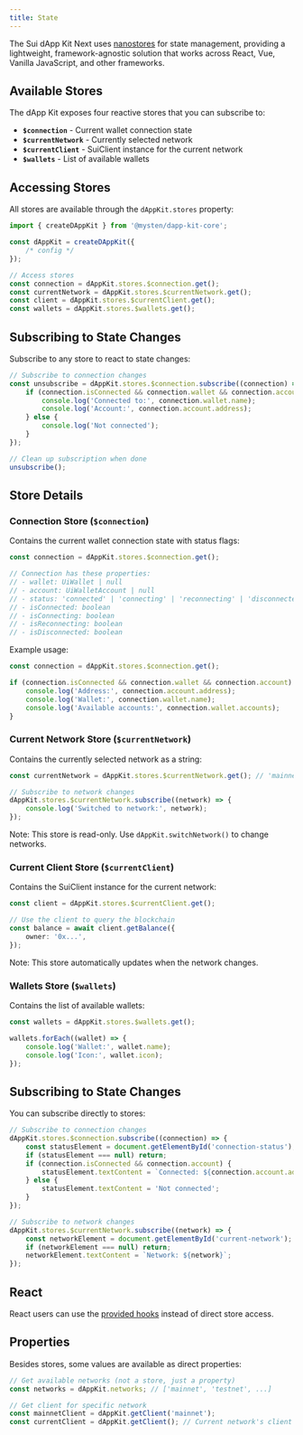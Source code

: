 ```yaml
---
title: State
---
```


The Sui dApp Kit Next uses [nanostores](https://github.com/nanostores/nanostores) for state
management, providing a lightweight, framework-agnostic solution that works across React, Vue,
Vanilla JavaScript, and other frameworks.

## Available Stores

The dApp Kit exposes four reactive stores that you can subscribe to:

- **`$connection`** - Current wallet connection state
- **`$currentNetwork`** - Currently selected network
- **`$currentClient`** - SuiClient instance for the current network
- **`$wallets`** - List of available wallets

## Accessing Stores

All stores are available through the `dAppKit.stores` property:

```typescript
import { createDAppKit } from '@mysten/dapp-kit-core';

const dAppKit = createDAppKit({
	/* config */
});

// Access stores
const connection = dAppKit.stores.$connection.get();
const currentNetwork = dAppKit.stores.$currentNetwork.get();
const client = dAppKit.stores.$currentClient.get();
const wallets = dAppKit.stores.$wallets.get();
```

## Subscribing to State Changes

Subscribe to any store to react to state changes:

```typescript
// Subscribe to connection changes
const unsubscribe = dAppKit.stores.$connection.subscribe((connection) => {
	if (connection.isConnected && connection.wallet && connection.account) {
		console.log('Connected to:', connection.wallet.name);
		console.log('Account:', connection.account.address);
	} else {
		console.log('Not connected');
	}
});

// Clean up subscription when done
unsubscribe();
```

## Store Details

### Connection Store (`$connection`)

Contains the current wallet connection state with status flags:

```typescript
const connection = dAppKit.stores.$connection.get();

// Connection has these properties:
// - wallet: UiWallet | null
// - account: UiWalletAccount | null
// - status: 'connected' | 'connecting' | 'reconnecting' | 'disconnected'
// - isConnected: boolean
// - isConnecting: boolean
// - isReconnecting: boolean
// - isDisconnected: boolean
```

Example usage:

```typescript
const connection = dAppKit.stores.$connection.get();

if (connection.isConnected && connection.wallet && connection.account) {
	console.log('Address:', connection.account.address);
	console.log('Wallet:', connection.wallet.name);
	console.log('Available accounts:', connection.wallet.accounts);
}
```

### Current Network Store (`$currentNetwork`)

Contains the currently selected network as a string:

```typescript
const currentNetwork = dAppKit.stores.$currentNetwork.get(); // 'mainnet' | 'testnet' | ...

// Subscribe to network changes
dAppKit.stores.$currentNetwork.subscribe((network) => {
	console.log('Switched to network:', network);
});
```

Note: This store is read-only. Use `dAppKit.switchNetwork()` to change networks.

### Current Client Store (`$currentClient`)

Contains the SuiClient instance for the current network:

```typescript
const client = dAppKit.stores.$currentClient.get();

// Use the client to query the blockchain
const balance = await client.getBalance({
	owner: '0x...',
});
```

Note: This store automatically updates when the network changes.

### Wallets Store (`$wallets`)

Contains the list of available wallets:

```typescript
const wallets = dAppKit.stores.$wallets.get();

wallets.forEach((wallet) => {
	console.log('Wallet:', wallet.name);
	console.log('Icon:', wallet.icon);
});
```

## Subscribing to State Changes

You can subscribe directly to stores:

```typescript
// Subscribe to connection changes
dAppKit.stores.$connection.subscribe((connection) => {
	const statusElement = document.getElementById('connection-status');
	if (statusElement === null) return;
	if (connection.isConnected && connection.account) {
		statusElement.textContent = `Connected: ${connection.account.address}`;
	} else {
		statusElement.textContent = 'Not connected';
	}
});

// Subscribe to network changes
dAppKit.stores.$currentNetwork.subscribe((network) => {
	const networkElement = document.getElementById('current-network');
	if (networkElement === null) return;
	networkElement.textContent = `Network: ${network}`;
});
```

## React

React users can use the [provided hooks](./framework-guides/react/hooks/use-connection) instead of
direct store access.

## Properties

Besides stores, some values are available as direct properties:

```typescript
// Get available networks (not a store, just a property)
const networks = dAppKit.networks; // ['mainnet', 'testnet', ...]

// Get client for specific network
const mainnetClient = dAppKit.getClient('mainnet');
const currentClient = dAppKit.getClient(); // Current network's client
```
